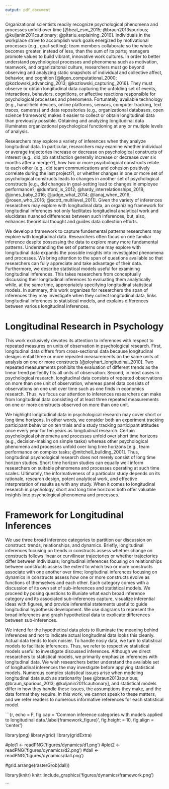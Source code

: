 ```yaml
---
output: pdf_document
---
```


Organizational scientists readily recognize psychological phenomena and processes unfold over time [@beal_esm_2015; @braun2013spurious; @kuljanin2011cautionary; @pitariu_explaining_2010]. Individuals in the workplace strive to accomplish work goals energized by motivational processes (e.g., goal-setting); team members collaborate so the whole becomes greater, instead of less, than the sum of its parts; managers promote values to build vibrant, innovative work cultures. In order to better understand psychological processes and phenomena such as motivation, teamwork, and organizaitonal culture, researchers must go beyond observing and analyzing static snapshots of individual and collective affect, behavior, and cognition  [@ilgen_computational_2000; @kozlowski_advancing_2013; @kozlowski_capturing_2016]. They must observe or obtain longitudinal data capturing the unfolding set of events, interactions, behaviors, cognitions, or affective reactions responsible for psychological processes and phenomena. Fortunately, available technology (e.g., hand-held devices, online platforms, sensors, computer tracking, text traces, cameras) and data repositories (e.g., organizational databases, open science framework) makes it easier to collect or obtain longitudinal data than previously possible. Obtaining and analyzing longitudinal data illuminates organizational psychological functioning at any or multiple levels of analysis. 

Researchers may explore a variety of inferences when they analyze longitudinal data. In particular, researchers may examine whether individual or average trajectories increase or decrease on psychological constructs of interest (e.g., did job satisfaction generally increase or decrease over six months after a merger?), how two or more psychological constructs relate to each other (e.g., did team communications and cohesion positively correlate during the last project?), or whether changes in one or more set of psychological constructs leads to changes in another set of psychological constructs [e.g., did changes in goal-setting lead to changes in employee performance?; @dunford_is_2012; @hardy_interrelationships_2018; @jones_baby_2016; @judge_what_2014; @lanaj_when_2016; @rosen_who_2016; @scott_multilevel_2011]. Given the variety of inferences researchers may explore with longitudinal data, an organizing framework for longitudinal inferences not only facilitates longitudinal analytical work and elucidates nuanced differences between such inferences, but, also, enhances theoretical thought and guides data collection efforts.    

We develop a framework to capture fundemental patterns researchers may explore with longitudinal data. Researchers often focus on one familiar inference despite possessing the data to explore many more fundamental patterns. Understanding the set of patterns one may explore with longitudinal data expands the possible insights into investigated phenomena and processes. We bring attention to the span of questions available so that researchers can fully appreciate and take advantage of their data. Furthermore, we describe statistical models useful for examining longitudinal inferences.  This takes researchers from conceptually discussing their longitudinal inferences to evaluating them analytically while, at the same time, appropriately specifying longitudinal statistical models.  In summary, this work organizes for researchers the span of inferences they may investigate when they collect longitudinal data, links longitudinal inferences to statistical models, and explains differences between various longitudinal inferences.

# Longitudinal Research in Psychology

This work exclusively devotes its attention to inferences with respect to repeated measures on units of observation in psychological research. First, longitudinal data differs from cross-sectional data because longitudinal designs entail three or more repeated measurements on the same units of analysis on one or more constructs [@ployhart_longitudinal_2010]. Two repeated measurements prohibits the evaluation of different trends as the linear trend perfectly fits all units of observation.  Second, in most cases in psychological research, longitudinal data consists of repeated observations on more than one unit of observation, whereas panel data consists of observations on one unit over time such as one finds in economics research. Thus, we focus our attention to inferences researchers can make from longitudinal data consisting of at least three repeated measurements on one or more constructs observed on more than one unit.  

We highlight longitudinal data in psychological research may cover short or long time horizons. In other words, we consider both an experiment tracking participant behavior on ten trials and a study tracking participant attitudes once every year for ten years as longitudinal research. Certain psychological phenomena and processes unfold over short time horizons (e.g., decision-making on simple tasks) whereas other psychological phenomena and processes unfold over long time horizons [e.g., team performance on complex tasks; @mitchell_building_2001]. Thus, longitudinal psychological research does not merely consist of long time horizon studies. Short time horizon studies can equally well inform researchers on suitable phenomena and processes operating at such time scales. Ultimately, the informativeness of a particular study depends on its rationale, research design, potent analytical work, and effective interpretation of results as with any study. When it comes to longitudinal research in psychology, short and long time horizons both offer valuable insights into psychological phenomena and processes.  

# Framework for Longitudinal Inferences

We use three broad inference categories to partition our discussion on construct: trends, relationships, and dynamics.  Briefly, longitudinal inferences focusing on trends in constructs assess whether change on constructs follows linear or curvilinear trajectories or whether trajectories differ between individuals; longitudinal inferences focusing on relationships between constructs assess the extent to which two or more constructs associate with one another over time; longitudinal inferences focusing on dynamics in constructs assess how one or more constructs evolve as functions of themselves and each other. Each category comes with a discussion of its own set of sub-inferences and statistical models. We proceed by posing questions to illuniate what each broad inference category and its associated sub-inferences capture, visualize inferential ideas with figures, and provide inferential statements useful to guide longitudinal hypothesis development. We use diagrams to represent the broad inferences and graph hypothetical data to explicate differences between sub-inferences. 

We intend for the hypothetical data plots to illuminate the meaning behind inferences and not to indicate actual longitudinal data looks this cleanly. Actual data tends to look noisier. To handle nosiy data, we turn to statistical models to facilitate inferences. Thus, we refer to respective statistical models useful to investigate discussed inferences. Although we direct researchers to statistical models, we primarily emphasize inferences with longitudinal data. We wish researchers better understand the available set of longitudinal inferences the may investigate before applying statistical models. Numerous complex statistical issues arise when modeling longitudinal data such as stationarity [see @braun2013spurious; @braun_spurious_2013; @kuljanin2011cautionary], and statistical models differ in how they handle these issues, the assumptions they make, and the data format they require. In this work, we cannot speak to these matters, and we refer readers to numerous informative references for each statistical model. 

```{r, echo = F, fig.cap = 'Common inference categories with models applied to longitudinal data.\\label{framework_figure}', fig.height = 10, fig.align = 'center'}

library(png)
library(grid)
library(gridExtra)

#plot1 <- readPNG('figures/dynamics/d1.png')
#plot2 <- readPNG('figures/dynamics/d2.png')
#dall <- readPNG('figures/dynamics/dall.png')

#grid.arrange(rasterGrob(dall))

library(knitr)
knitr::include_graphics('figures/dynamics/framework.png')

```

